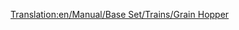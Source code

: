 [[Translation:en/Manual/Base Set/Trains/Grain Hopper]]
{{es/Vagones|Imagen=[[File:en/Grainhopper.png]]
|Nombre=Vagoneta de Grano
|PrecioNormal=2.132 € (1.066 £)
|PesoNormal=19 / 49 t
|CapacidadNormal=30 t de grano
|PrecioMono="
|PesoMono=19 / 54 t
|CapacidadMono=35 t de grano
|PrecioMag="
|PesoMag=19 / 56 t
|CapacidadMag=37 t de grano
|Descripción=La '''vagoneta de grano''' se utiliza para transportar [[es/grano|grano]] desde la [[es/Manual/Base Set/Industries/Granja|granja]] hasta la [[es/Manual/Base Set/Industries/Fábrica|fábrica]] en el clima [[es/Manual/Clima#Templado|templado]].

También se usa para transportar [[es/trigo|trigo]] desde la [[es/Manual/Base Set/Industries/Granja|granja]] hasta la [[es/Manual/Base Set/Industries/Planta procesadora de alimentos|planta procesadora de alimentos]] en el clima [[es/Manual/Clima#Subártico|subártico]].

Y se utiliza para transportar [[es/maíz|maíz]] desde la [[es/Manual/Base Set/Industries/Granja|granja]] hasta la [[es/Manual/Base Set/Industries/Planta procesadora de alimentos|planta procesadora de alimentos]] en el clima [[es/Manual/Clima#Subtropical|subtropical]].

Cuando cree un tren mixto de vagonetas de grano y [[es/Manual/Base Set/Trains/Vagón de Ganado|vagones de ganado]] (desde una granja, en los climas templado y subártico) debe compensar su composición (tenga en cuenta que tienen capacidades diferentes).
}}